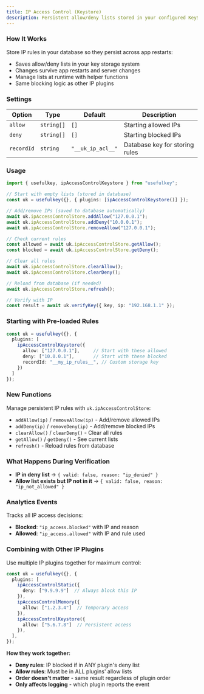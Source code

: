```yaml
---
title: IP Access Control (Keystore)
description: Persistent allow/deny lists stored in your configured KeyStore. Manage lists at runtime and keep them across restarts.
---
```


### How It Works

Store IP rules in your database so they persist across app restarts:

- Saves allow/deny lists in your key storage system
- Changes survive app restarts and server changes
- Manage lists at runtime with helper functions
- Same blocking logic as other IP plugins

### Settings

| Option | Type | Default | Description |
| --- | --- | --- | --- |
| `allow` | `string[]` | `[]` | Starting allowed IPs |
| `deny` | `string[]` | `[]` | Starting blocked IPs |
| `recordId` | `string` | `"__uk_ip_acl__"` | Database key for storing rules |

### Usage

```ts
import { usefulkey, ipAccessControlKeystore } from "usefulkey";

// Start with empty lists (stored in database)
const uk = usefulkey({}, { plugins: [ipAccessControlKeystore()] });

// Add/remove IPs (saved to database automatically)
await uk.ipAccessControlStore.addAllow("127.0.0.1");
await uk.ipAccessControlStore.addDeny("10.0.0.1");
await uk.ipAccessControlStore.removeAllow("127.0.0.1");

// Check current rules
const allowed = await uk.ipAccessControlStore.getAllow();
const blocked = await uk.ipAccessControlStore.getDeny();

// Clear all rules
await uk.ipAccessControlStore.clearAllow();
await uk.ipAccessControlStore.clearDeny();

// Reload from database (if needed)
await uk.ipAccessControlStore.refresh();

// Verify with IP
const result = await uk.verifyKey({ key, ip: "192.168.1.1" });
```

### Starting with Pre-loaded Rules

```ts
const uk = usefulkey({}, {
  plugins: [
    ipAccessControlKeystore({
      allow: ["127.0.0.1"],     // Start with these allowed
      deny: ["10.0.0.1"],       // Start with these blocked
      recordId: "__my_ip_rules__", // Custom storage key
    })
  ]
});
```

### New Functions

Manage persistent IP rules with `uk.ipAccessControlStore`:

- `addAllow(ip)` / `removeAllow(ip)` - Add/remove allowed IPs
- `addDeny(ip)` / `removeDeny(ip)` - Add/remove blocked IPs
- `clearAllow()` / `clearDeny()` - Clear all rules
- `getAllow()` / `getDeny()` - See current lists
- `refresh()` - Reload rules from database

### What Happens During Verification

- **IP in deny list** → `{ valid: false, reason: "ip_denied" }`
- **Allow list exists but IP not in it** → `{ valid: false, reason: "ip_not_allowed" }`

### Analytics Events

Tracks all IP access decisions:

- **Blocked**: `"ip_access.blocked"` with IP and reason
- **Allowed**: `"ip_access.allowed"` with IP and rule used

### Combining with Other IP Plugins

Use multiple IP plugins together for maximum control:

```ts
const uk = usefulkey({}, {
  plugins: [
    ipAccessControlStatic({
      deny: ["9.9.9.9"]  // Always block this IP
    }),
    ipAccessControlMemory({
      allow: ["1.2.3.4"]  // Temporary access
    }),
    ipAccessControlKeystore({
      allow: ["5.6.7.8"]  // Persistent access
    }),
  ],
});
```

**How they work together:**
- **Deny rules**: IP blocked if in ANY plugin's deny list
- **Allow rules**: Must be in ALL plugins' allow lists
- **Order doesn't matter** - same result regardless of plugin order
- **Only affects logging** - which plugin reports the event


